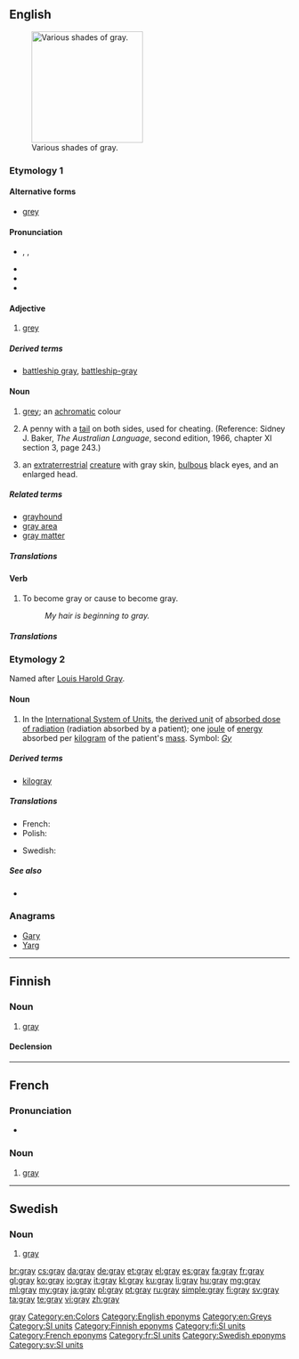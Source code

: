{{also|grey|Gray}}
==English==
{{wikipedia|dab=gray (disambiguation)|gray}}
<!--subst: of [[Template:sync]]-->
<!--If you edit this entry, please also edit [[Grey]] to ensure these two entries remain synchronized.-->[[Category:English synchronized entries|gray]]<!--If you edit this entry, please also edit the following entry to ensure these two entries remain in synchrony:
grey-->
[[File:Color icon gray v2.svg|thumb|200px|upright|Various shades of gray.]]

===Etymology 1===

====Alternative forms====
* [[grey]]

====Pronunciation====
* {{enPR|grā}}, {{IPA|/ɡreɪ/}}, {{SAMPA|/greI/}}
* {{audio|en-us-gray.ogg|Audio (US)}}
* {{rhymes|eɪ}}
* {{homophones|grey|greige}}

====Adjective====
{{en-adj|er}}

# {{chiefly|US}} [[grey]]

=====Derived terms=====
* [[battleship gray]], [[battleship-gray]]

====Noun====
{{en-noun}}

# {{chiefly|US}} [[grey]]; an [[achromatic]] colour
#: {{color panel|808080}}
# {{two-up|lang=en}} A penny with a [[tail]] on both sides, used for cheating.  (Reference: Sidney J. Baker, ''The Australian Language'', second edition, 1966, chapter XI section 3, page 243.)
# {{context|ufology}} an [[extraterrestrial]] [[creature]] with gray skin, [[bulbous]] black eyes, and an enlarged head.

=====Related terms=====
* [[grayhound]]
* [[gray area]]
* [[gray matter]]

=====Translations=====
{{trans-see|''all senses''|grey}}

====Verb====
{{en-verb}}

# {{US}} To become gray or cause to become gray.
#: ''My hair is beginning to gray.''

=====Translations=====
{{trans-see|''all senses''|grey}}

===Etymology 2===
Named after [[w:Louis Harold Gray|Louis Harold Gray]].

====Noun====
{{en-noun}}

# In the [[International System of Units]], the [[derived unit]] of [[absorbed dose of radiation]] (radiation absorbed by a patient); one [[joule]] of [[energy]] absorbed per [[kilogram]] of the patient's [[mass]].  Symbol: ''[[Gy]]''

=====Derived terms=====
* [[kilogray]]

=====Translations=====
{{trans-top|SI unit of absorbed radiation}}
* French: {{t+|fr|gray|m}}
* Polish: {{t-|pl|grej|m}}
{{trans-mid}}
* Swedish: {{t|sv|gray|c}}
{{trans-bottom}}

=====See also=====
* {{pedialite|gray (unit)}}

===Anagrams===
* [[Gary#English|Gary]]
* [[Yarg#English|Yarg]]

[[Category:en:Colors]]
[[Category:English eponyms]]
[[Category:en:Greys]]
[[Category:SI units]]

----

==Finnish==

===Noun===
{{fi-noun}}

# [[#English|gray]] {{qualifier|SI unit}}

====Declension====
{{fi-decl-rosé|gra|y|a|en|i|illsg2=grayhyn}}
{{fi-decl-rosé|gra|y|ä|en|i|illsg2=grayhyn}}

[[Category:Finnish eponyms]]
[[Category:fi:SI units]]

----

==French==

===Pronunciation===
* {{audio|Fr-Paris--gray.ogg|Audio (Paris)}}

===Noun===
{{head|fr|noun|g=m}}

# [[#English|gray]] {{qualifier|SI unit}}

[[Category:French eponyms]]
[[Category:fr:SI units]]
----

==Swedish==

===Noun===
{{head|sv|noun|g=c}}

# [[#English|gray]] {{qualifier|SI unit}}

[[Category:Swedish eponyms]]
[[Category:sv:SI units]]

[[br:gray]]
[[cs:gray]]
[[da:gray]]
[[de:gray]]
[[et:gray]]
[[el:gray]]
[[es:gray]]
[[fa:gray]]
[[fr:gray]]
[[gl:gray]]
[[ko:gray]]
[[io:gray]]
[[it:gray]]
[[kl:gray]]
[[ku:gray]]
[[li:gray]]
[[hu:gray]]
[[mg:gray]]
[[ml:gray]]
[[my:gray]]
[[ja:gray]]
[[pl:gray]]
[[pt:gray]]
[[ru:gray]]
[[simple:gray]]
[[fi:gray]]
[[sv:gray]]
[[ta:gray]]
[[te:gray]]
[[vi:gray]]
[[zh:gray]]